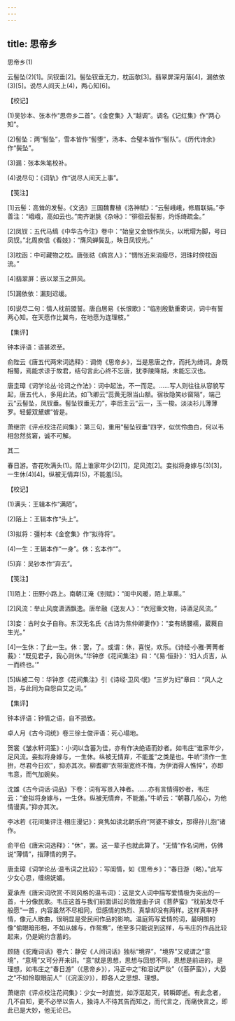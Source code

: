 ```yaml
---
---
---
```

title: 思帝乡
---



思帝乡(1)


云髻坠(2)[1]。凤钗垂[2]。髻坠钗垂无力，枕函欹[3]。翡翠屏深月落[4]，漏依依(3)[5]。说尽人间天上(4)，两心知[6]。





【校记】


(1)吴钞本、张本作“思帝乡二首”。《金奁集》入“越调”。调名《记红集》作“两心知”。

(2)髻坠：两“髻坠”，雪本皆作“髻堕”，汤本、合璧本皆作“髻队”。《历代诗余》作“鬓坠”。

(3)漏：张本朱笔校补。

(4)说尽句：《词轨》作“说尽人间天上事”。





【笺注】


[1]云髻：高耸的发髻。《文选》三国魏曹植《洛神赋》：“云髻峨峨，修眉联娟。”李善注：“峨峨，高如云也。”南齐谢朓《杂咏》：“徘徊云髻影，灼烁绮疏金。”

[2]凤钗：五代马缟《中华古今注》卷中：“始皇又金银作凤头，以玳瑁为脚，号曰凤钗。”北周庾信《看妓》：“膺风蝉鬓乱，映日凤钗光。”

[3]枕函：中可藏物之枕。唐张祜《病宫人》：“惆怅近来消瘦尽，泪珠时傍枕函流。”

[4]翡翠屏：嵌以翠玉之屏风。

[5]漏依依：漏刻迟缓。

[6]说尽二句：情人枕前盟誓。唐白居易《长恨歌》：“临别殷勤重寄词，词中有誓两心知。在天愿作比翼鸟，在地愿为连理枝。”





【集评】


钟本评语：语甚浓至。

俞陛云《唐五代两宋词选释》：调倚《思帝乡》，当是思唐之作，而托为绮词。身既相蜀，焉能求谅于故君，结句言此心终不忘唐，犹李陵降胡，未能忘汉也。

唐圭璋《词学论丛·论词之作法》：词中起法，不一而足。……写人则往往从容貌写起，唐五代人，多用此法。如飞卿云“蕊黄无限当山额。宿妆隐笑纱窗隔”，端己云“云髻坠，凤钗垂。髻坠钗垂无力”，李后主云“云一，玉一梭。淡淡衫儿薄薄罗。轻颦双黛螺”皆是。

萧继宗《评点校注花间集》：第三句，重用“髻坠钗垂”四字，似优伶曲白，何以韦相忽然贫窘，诚不可解。





其二


春日游。杏花吹满头(1)。陌上谁家年少(2)[1]，足风流[2]。妾拟将身嫁与(3)[3]，一生休(4)[4]。纵被无情弃(5)，不能羞[5]。





【校记】


(1)满头：王辑本作“满陌”。

(2)陌上：王辑本作“头上”。

(3)拟将：彊村本《金奁集》作“拟待将”。

(4)一生：王辑本作“一身”。休：玄本作“”。

(5)弃：吴钞本作“弃去”。





【笺注】


[1]陌上：田野小路上。南朝江淹《别赋》：“闺中风暖，陌上草熏。”

[2]风流：举止风度潇洒飘逸。唐牟融《送友人》：“衣冠重文物，诗酒足风流。”

[3]妾：古时女子自称。东汉无名氏《古诗为焦仲卿妻作》：“妾有绣腰襦，葳蕤自生光。”

[4]一生休：了此一生。休：罢，了。或谓：休，喜悦，欢乐。《诗经·小雅·菁菁者莪》：“既见君子，我心则休。”华钟彦《花间集注》曰：“《易·恒卦》：‘妇人贞吉，从一而终也。’”

[5]纵被二句：华钟彦《花间集注》引《诗经·卫风·氓》“三岁为妇”章曰：“风人之旨，与此同为自怨自艾之词。”





【集评】


钟本评语：钟情之语，自不损致。

卓人月《古今词统》卷三徐士俊评语：死心塌地。

贺裳《皱水轩词筌》：小词以含蓄为佳，亦有作决绝语而妙者。如韦庄“谁家年少，足风流。妾拟将身嫁与，一生休。纵被无情弃，不能羞”之类是也。牛峤“须作一生拚，尽君今日欢”，抑亦其次。柳耆卿“衣带渐宽终不悔，为伊消得人憔悴”，亦即韦意，而气加婉矣。

沈雄《古今词话·词品》下卷：词有写景入神者。……亦有言情得妙者，韦庄云：“妾拟将身嫁与，一生休。纵被无情弃，不能羞。”牛峤云：“朝暮几般心，为他情谩真。”抑亦其次。

李冰若《花间集评注·栩庄漫记》：爽隽如读北朝乐府“阿婆不嫁女，那得孙儿抱”诸作。

俞平伯《唐宋词选释》：“休”，罢。这一辈子也就此算了。“无情”作名词用，仿佛说“薄情”，指薄情的男子。

唐圭璋《词学论丛·温韦词之比较》：写闺情，如《思帝乡》：“春日游（略）。”此写少女心思，缠绵妩媚。

夏承焘《唐宋词欣赏·不同风格的温韦词》：这是文人词中描写爱情极为突出的一首，十分像民歌。韦庄这首与我们前面讲过的敦煌曲子词《菩萨蛮》“枕前发尽千般愿”一首，内容虽然不尽相同，但感情的热烈、真挚却没有两样。这样真率抒情，像元人散曲，很明显是受民间作品的影响。温庭筠写爱情的词，最明朗的像“偷眼暗形相，不如从嫁与，作鸳鸯”，他至多只能说到这样，与韦庄的作品比较起来，仍是婉约含蓄的。

顾随《驼庵词话》卷六：静安《人间词话》独标“境界”，“境界”又或谓之“意境”，“意境”又可分开来讲。“意”就是思想，思想与回想不同，思想是前进的，是理想，如韦庄之“春日游”（《思帝乡》），冯正中之“和泪试严妆”（《菩萨蛮》），大晏之“不如怜取眼前人”（《浣溪沙》），即各人之思想、理想。

萧继宗《评点校注花间集》：少女一时直觉，如浮沤起灭，转瞬即逝。有此念者，几不自知，更不必举以告人，独诗人不待其告而知之，而代言之，而痛快言之，即此已是大妙，他无论已。